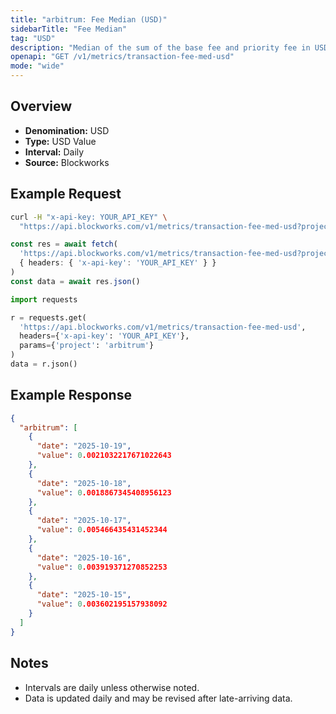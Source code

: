 ```yaml
---
title: "arbitrum: Fee Median (USD)"
sidebarTitle: "Fee Median"
tag: "USD"
description: "Median of the sum of the base fee and priority fee in USD that day"
openapi: "GET /v1/metrics/transaction-fee-med-usd"
mode: "wide"
---
```


## Overview

- **Denomination:** USD
- **Type:** USD Value
- **Interval:** Daily
- **Source:** Blockworks

## Example Request

<CodeGroup>

```bash cURL
curl -H "x-api-key: YOUR_API_KEY" \
  "https://api.blockworks.com/v1/metrics/transaction-fee-med-usd?project=arbitrum"
```

```typescript TypeScript
const res = await fetch(
  'https://api.blockworks.com/v1/metrics/transaction-fee-med-usd?project=arbitrum',
  { headers: { 'x-api-key': 'YOUR_API_KEY' } }
)
const data = await res.json()
```

```python Python
import requests

r = requests.get(
  'https://api.blockworks.com/v1/metrics/transaction-fee-med-usd',
  headers={'x-api-key': 'YOUR_API_KEY'},
  params={'project': 'arbitrum'}
)
data = r.json()
```

</CodeGroup>

## Example Response

```json
{
  "arbitrum": [
    {
      "date": "2025-10-19",
      "value": 0.0021032217671022643
    },
    {
      "date": "2025-10-18",
      "value": 0.0018867345408956123
    },
    {
      "date": "2025-10-17",
      "value": 0.005466435431452344
    },
    {
      "date": "2025-10-16",
      "value": 0.003919371270852253
    },
    {
      "date": "2025-10-15",
      "value": 0.003602195157938092
    }
  ]
}
```

## Notes
- Intervals are daily unless otherwise noted.
- Data is updated daily and may be revised after late-arriving data.